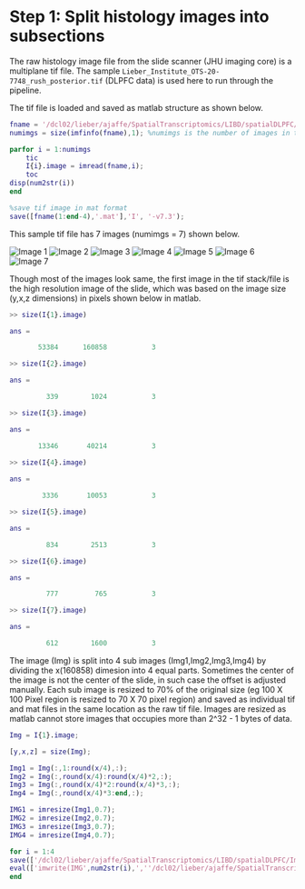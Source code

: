 # Step 1: Split histology images into subsections

The raw histology image file from the slide scanner (JHU imaging core) is a multiplane tif file. The sample `Lieber_Institute_OTS-20-7748_rush_posterior.tif` (DLPFC data) is used here to run through the pipeline. 

The tif file is loaded and saved as matlab structure as shown below. 

```matlab
fname = '/dcl02/lieber/ajaffe/SpatialTranscriptomics/LIBD/spatialDLPFC/Images/Liebert_Institute_OTS-20-7748_rush_posterior.tif';
numimgs = size(imfinfo(fname),1); %numimgs is the number of images in the tif file

parfor i = 1:numimgs
    tic
    I{i}.image = imread(fname,i);
    toc
disp(num2str(i))
end

%save tif image in mat format
save([fname(1:end-4),'.mat'],'I', '-v7.3');

```

This sample tif file has 7 images (numimgs = 7) shown below.

<img src="images/img1.png" title="Image 1" /> <img src="images/img2.png" title="Image 2" /> <img src="images/img3.png" title="Image 3" /> <img src="images/img4.png" title="Image 4" /> <img src="images/img5.png" title="Image 5" /> <img src="images/img6.png" title="Image 6" /> <img src="images/img7.png" title="Image 7" /><br/>

Though most of the images look same, the first image in the tif stack/file is the high resolution image of the slide, which was based on the image size (y,x,z dimensions) in pixels shown below in matlab. 

```matlab
>> size(I{1}.image)

ans =

       53384      160858           3

>> size(I{2}.image)

ans =

         339        1024           3

>> size(I{3}.image)

ans =

       13346       40214           3
       
>> size(I{4}.image)

ans =

        3336       10053           3

>> size(I{5}.image)  

ans =

         834        2513           3

>> size(I{6}.image)

ans =

         777         765           3

>> size(I{7}.image)  

ans =

         612        1600           3

```

The image (Img) is split into 4 sub images (Img1,Img2,Img3,Img4) by dividing the x(160858) dimesion into 4 equal parts. Sometimes the center of the image is not the center of the slide, in such case the offset is adjusted manually. Each sub image is resized to 70% of the original size (eg 100 X 100 Pixel region is resized to 70 X 70 pixel region) and saved as individual tif and mat files in the same location as the raw tif file. Images are resized as matlab cannot store images that occupies more than 2^32 - 1 bytes of data.

```matlab
Img = I{1}.image;

[y,x,z] = size(Img);

Img1 = Img(:,1:round(x/4),:);
Img2 = Img(:,round(x/4):round(x/4)*2,:);
Img3 = Img(:,round(x/4)*2:round(x/4)*3,:);
Img4 = Img(:,round(x/4)*3:end,:);

IMG1 = imresize(Img1,0.7);
IMG2 = imresize(Img2,0.7);
IMG3 = imresize(Img3,0.7);
IMG4 = imresize(Img4,0.7);

for i = 1:4
save(['/dcl02/lieber/ajaffe/SpatialTranscriptomics/LIBD/spatialDLPFC/Images/Lieber_Institute_OTS-20-7748_rush_posterior_',num2str(i),'.mat'],['Img',num2str(i)],'-v7.3');
eval(['imwrite(IMG',num2str(i),',''/dcl02/lieber/ajaffe/SpatialTranscriptomics/LIBD/spatialDLPFC/Images/Lieber_Institute_OTS-20-7748_rush_posterior_',num2str(i),'.tif'')']);
end
```
